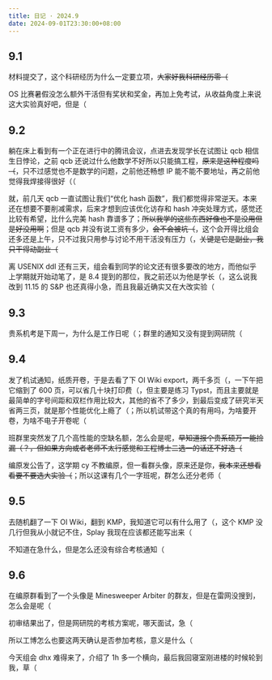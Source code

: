 ```yaml
---
title: 日记 · 2024.9
date: 2024-09-01T23:30:00+08:00
---
```


## 9.1

材料提交了，这个科研经历为什么一定要立项，~~大家好我科研经历零（~~

OS 比赛暑假没怎么额外干活但有奖状和奖金，再加上免考试，从收益角度上来说这大实验真好吧，但是（

## 9.2

躺在床上看到有一个正在进行中的腾讯会议，点进去发现学长在试图让 qcb 相信生日悖论，之前 qcb 还说过什么他数学不好所以只能搞工程，~~原来是这种程度吗（~~，只不过感觉也不是数学的问题，之前他还畅想 IP 能不能不要地址，再之前他觉得我焊接得很好（（

就，前几天 qcb 一直试图让我们“优化 hash 函数”，我们都觉得非常逆天。本来还在想要不要削减需求，后来才想到应该优化访存和 hash 冲突处理方式，感觉还比较有希望，比什么完美 hash 靠谱多了；~~所以我学的这些东西好像也不是没用但是好没用啊~~；但是 qcb 并没有说工资有多少，~~会不会被坑（~~，这个会开得比组会还多还是上午，只不过我只用参与讨论不用干活没有压力（，~~关键是它是副业，我只干得动副业（~~

离 USENIX ddl 还有三天，组会看到同学的论文还有很多要改的地方，而他似乎上学期就开始动笔了，是 8.4 提到的那位，我之前还以为他是学长（，这么说我改到 11.15 的 S&P 也还真得小急，而且我最近确实又在大改实验（

## 9.3

贵系机考是下周一，为什么是工作日呢（；群里的通知又没有提到网研院（

## 9.4

发了机试通知，纸质开卷，于是去看了下 OI Wiki export，两千多页（，一下午把它缩到了 600 页，可以省几十块打印费（，但主要是练习 Typst，而且主要就是最简单的字号间距和双栏作用比较大，其他的省不了多少，到最后变成了研究半天省两三页，就是那个性能优化上瘾了（；所以机试带这个真的有用吗，为啥要开卷，为啥不电子开卷呢（

班群里突然发了几个高性能的空缺名额，怎么会是呢，~~早知道报个贵系硕万一能捡漏（？，但如果方向或者老师不太行感觉和工程博士二选一的话还不好选（~~

编原发公告了，这学期 cy 不教编原，但一看群头像，原来还是你，~~我本来还想看看要不要选大实验（~~；所以这课有几个一字班呢，群怎么还分老师（

## 9.5

去随机翻了一下 OI Wiki，翻到 KMP，我知道它可以有什么用了（，这个 KMP 没几行但我从小就记不住，Splay 我现在应该都还能写出来（

不知道在急什么，但是怎么还没有综合考核通知（

## 9.6

在编原群看到了一个头像是 Minesweeper Arbiter 的群友，但是在雷网没搜到，怎么会是呢（

初审结果出了，但是网研院的考核方案呢，哪天面试，急（

所以工博怎么也要这两天确认是否参加考核，意义是什么（

今天组会 dhx 难得来了，介绍了 1h 多一个横向，最后我回寝室刚进楼的时候轮到我，草（
